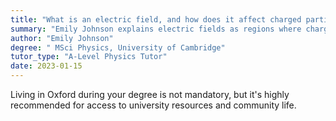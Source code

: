 ```yaml
---
title: "What is an electric field, and how does it affect charged particles?"
summary: "Emily Johnson explains electric fields as regions where charges exert forces, created by electric charges.\n Fields influence charged objects, fundamental in understanding their behavior."
author: "Emily Johnson"
degree: " MSci Physics, University of Cambridge"
tutor_type: "A-Level Physics Tutor"
date: 2023-01-15
---
```


Living in Oxford during your degree is not mandatory, but it's highly recommended for access to university resources and community life.
